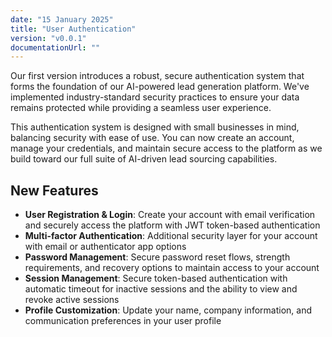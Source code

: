 ```yaml
---
date: "15 January 2025"
title: "User Authentication"
version: "v0.0.1"
documentationUrl: ""
---
```


Our first version introduces a robust, secure authentication system that forms the foundation of our AI-powered lead generation platform. We've implemented industry-standard security practices to ensure your data remains protected while providing a seamless user experience.

This authentication system is designed with small businesses in mind, balancing security with ease of use. You can now create an account, manage your credentials, and maintain secure access to the platform as we build toward our full suite of AI-driven lead sourcing capabilities.

## New Features

- **User Registration & Login**: Create your account with email verification and securely access the platform with JWT token-based authentication
- **Multi-factor Authentication**: Additional security layer for your account with email or authenticator app options
- **Password Management**: Secure password reset flows, strength requirements, and recovery options to maintain access to your account
- **Session Management**: Secure token-based authentication with automatic timeout for inactive sessions and the ability to view and revoke active sessions
- **Profile Customization**: Update your name, company information, and communication preferences in your user profile

